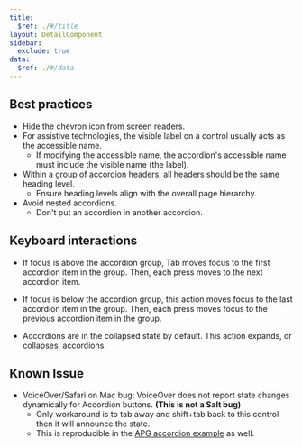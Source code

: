 ```yaml
---
title:
  $ref: ./#/title
layout: DetailComponent
sidebar:
  exclude: true
data:
  $ref: ./#/data
---
```


## Best practices
- Hide the chevron icon from screen readers.
- For assistive technologies, the visible label on a control usually acts as the accessible name. 
  - If modifying the accessible name, the accordion's accessible name must include the visible name (the label).
- Within a group of accordion headers, all headers should be the same heading level. 
  - Ensure heading levels align with the overall page hierarchy.
- Avoid nested accordions. 
  - Don't put an accordion in another accordion. 

## Keyboard interactions

<KeyboardControls>
<KeyboardControl keyOrCombos="Tab">

- If focus is above the accordion group, Tab moves focus to the first accordion item in the group. Then, each press moves to the next accordion item.

</KeyboardControl>
<KeyboardControl keyOrCombos="Shift + Tab">

- If focus is below the accordion group, this action moves focus to the last accordion item in the group. Then, each press moves focus to the previous accordion item in the group.

</KeyboardControl>
<KeyboardControl keyOrCombos="Enter / Space">

- Accordions are in the collapsed state by default. This action expands, or collapses, accordions.

</KeyboardControl>
</KeyboardControls>

## Known Issue
- VoiceOver/Safari on Mac bug: VoiceOver does not report state changes dynamically for Accordion buttons. __(This is not a Salt bug)__
  - Only workaround is to tab away and shift+tab back to this control then it will announce the state.
  - This is reproducible in the [APG accordion example](https://www.w3.org/WAI/ARIA/apg/patterns/accordion/examples/accordion/) as well. 
